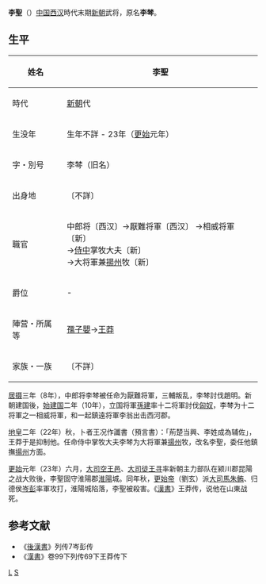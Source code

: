 '''李聖'''（{{bd|？||23年|}}）[[中国|中国]][[西汉|西汉]]時代末期[[新朝|新朝]]武将，原名'''李棽'''。
== 生平 ==
{| class="wikitable" style="float:right; font-size:smaller"
|-
! 姓名
| 李聖 
|-
! 時代
| [[新朝|新朝]]代
|-
! 生没年
| 生年不詳 - 23年（[[更始_(更始帝)|更始]]元年）
|-
! 字・別号
| 李棽（旧名）
|-
! 出身地
| 〔不詳〕
|-
! 職官
| 中郎将〔西汉〕→厭難将軍〔西汉〕
→相威将軍〔新〕<br />
→[[侍中|侍中]]掌牧大夫〔新〕<br />
→大将軍兼[[揚州|揚州]]牧〔新〕
|-
! 爵位
| - 
|-
! 陣营・所属等
| [[孺子嬰|孺子嬰]]→[[王莽|王莽]]
|-
! 家族・一族
| 〔不詳〕
|}
[[居摄|居摄]]三年（8年），中郎将李棽被任命为厭難将軍，三輔叛乱，李棽討伐趙明。新朝建国後，[[始建国|始建国]]二年（10年），立国将軍[[孫建|孫建]]率十二将軍討伐[[匈奴|匈奴]]，李棽为十二将軍之一相威将軍，和一起鎮遠将軍李翁出击西河郡。

[[地皇_(王莽)|地皇]]二年（22年）秋，卜者王况作讖書（預言書）：「荊楚当興、李姓成為辅佐」，王莽于是抑制他。任命侍中掌牧大夫李棽为大将軍兼[[揚州|揚州]]牧，改名李聖，委任他鎮撫[[揚州|揚州]]方面。

[[更始_(更始帝)|更始]]元年（23年）六月，[[大司空|大司空]][[王邑|王邑]]、[[大司徒|大司徒]][[王寻|王寻]]率新朝主力部队在颍川郡昆陽之战大败後，李聖固守淮陽郡[[淮陽|淮陽]]城。同年秋，[[更始帝|更始帝]]（劉玄）派[[大司馬|大司馬]][[朱鲔|朱鲔]]、归德侯[[岑彭|岑彭]]率軍攻打，淮陽城陷落，李聖被殺害。《[[漢書|漢書]]》王莽传，说他在山東战死。
== 参考文献 ==
*《[[後漢書|後漢書]]》列传7岑彭传
*《[[漢書|漢書]]》卷99下列传69下王莽传下

[[Category:新朝官员|L]]
[[Category:李姓|S]]
